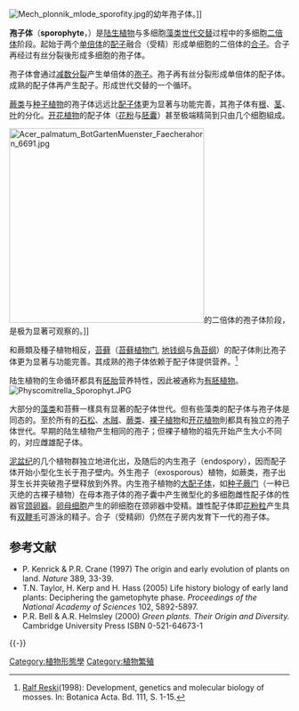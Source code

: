 [[Image:Mech_plonnik_mlode_sporofity.jpg|thumb]]的幼年孢子体。]] 

'''孢子体'''（'''sporophyte'''，{{IPAc-en|s|p|ɔː|r|əʊ|ˌ|f|aɪ|t}}）是[[陆生植物|陆生植物]]与多细胞[[藻类|藻类]][[世代交替|世代交替]]过程中的多细胞[[二倍体|二倍体]]阶段。起始于两个[[单倍体|单倍体]]的[[配子|配子]]融合（受精）形成单细胞的二倍体的[[合子|合子]]。合子再经过有丝分裂後形成多细胞的孢子体。

孢子体會通过[[减数分裂|减数分裂]]产生单倍体的[[孢子|孢子]]。孢子再有丝分裂形成单倍体的配子体。成熟的配子体再产生配子。形成世代交替的一个循环。
 
[[蕨类|蕨类]]与[[种子植物|种子植物]]的孢子体远远比[[配子体|配子体]]更为显著与功能完善，其孢子体有[[根|根]]、[[茎|茎]]、[[叶|叶]]的分化。[[开花植物|开花植物]]的配子体（[[花粉|花粉]]与[[胚囊|胚囊]]）甚至极端精简到只由几个细胞組成。   

[[Image:Acer_palmatum_BotGartenMuenster_Faecherahorn_6691.jpg|350px]]的二倍体的孢子体阶段，是极为显著可观察的。]] 

和蕨類及種子植物相反，[[苔藓|苔藓]]（[[苔藓植物门|苔藓植物门]], [[地钱纲|地钱纲]]与[[角苔纲|角苔纲]]）的配子体則比孢子体更为显著与功能完善。其成熟的孢子体依赖于配子体提供营养。<ref>[[Ralf_Reski|Ralf Reski]](1998): Development, genetics and molecular biology of mosses. In: Botanica Acta. Bd. 111, S. 1-15.</ref>

陆生植物的生命循环都具有[[胚胎|胚胎]]营养特性，因此被通称为[[有胚植物|有胚植物]]。
[[Image:Physcomitrella_Sporophyt.JPG|thumb]]

大部分的[[藻类|藻类]]和苔蘚一樣具有显著的配子体世代。但有些藻类的配子体与孢子体是同态的。至於所有的[[石松|石松]]、[[木贼|木贼]]、[[蕨类|蕨类]]、[[裸子植物|裸子植物]]和[[开花植物|开花植物]]則都具有独立的孢子体世代。早期的陆生植物产生相同的孢子；但裸子植物的祖先开始产生大小不同的{{tsl|en|heterospory|异型孢子}}，对应雌雄配子体。

[[泥盆纪|泥盆纪]]的几个植物群独立地进化出{{tsl|en|heterospory|异型孢子}}，及随后的内生孢子（endospory），因而配子体开始小型化生长于孢子壁内。外生孢子（exosporous）植物，如蕨类，孢子出芽生长并突破孢子壁释放到外界。内生孢子植物的[[大配子体|大配子体]]，如[[种子蕨门|种子蕨门]]（一种已灭绝的古裸子植物）在母本孢子体的孢子囊中产生微型化的多细胞雌性配子体的性器官[[颈卵器|颈卵器]]。[[卵母细胞|卵母细胞]]产生的卵细胞在颈卵器中受精。雄性配子体即[[花粉粒|花粉粒]]产生具有[[鞭毛|双鞭毛]]可游泳的精子。合子（受精卵）仍然在子房内发育下一代的孢子体。

==参考文献==
{{Reflist}}
* P. Kenrick & P.R. Crane (1997) The origin and early evolution of plants on land. ''Nature'' 389, 33-39.
* T.N. Taylor, H. Kerp and H. Hass (2005) Life history biology of early land plants: Deciphering the gametophyte phase. ''Proceedings of the National Academy of Sciences'' 102, 5892-5897.
* P.R. Bell & A.R. Helmsley (2000) ''Green plants. Their Origin and Diversity.'' Cambridge University Press ISBN 0-521-64673-1
{{-}}
 
[[Category:植物形態學|Category:植物形態學]]
[[Category:植物繁殖|Category:植物繁殖]]